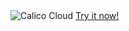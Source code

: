 <div id='cloud-header'>
  <img
    className='calico-cloud-img'
    src='/img/calico-enterprise/master/calico-cloud-large.png'
    alt='Calico Cloud'
  />
  <a
    href='https://www.tigera.io/tigera-products/cloud-trial'
    className='request-demo-button'
    target='_blank'
    rel='noopener noreferreer'
  >
    Try it now!
  </a>
</div>
